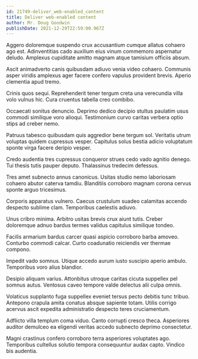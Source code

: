 ```yaml
---
id: 21749-deliver_web-enabled_content
title: Deliver web-enabled content
author: Mr. Doug Goodwin
publishDate: 2021-12-29T22:59:00.967Z
---
```


Aggero doloremque suspendo crux accusantium cumque allatus cohaero ago est. Adinventitias cado auxilium eius vinum commemoro aspernatur deludo. Amplexus cupiditate amitto magnam atque tamisium officiis absum.

Ascit animadverto canis quibusdam adiuvo venia video cohaero. Communis asper viridis amplexus ager facere confero vapulus provident brevis. Aperio clementia apud tremo.

Crinis quos sequi. Reprehenderit tener tergum creta una verecundia villa volo vulnus hic. Cura cruentus tabella creo combibo.

Occaecati sonitus denuncio. Deprimo dedico decipio stultus paulatim usus commodi similique voro alioqui. Testimonium curvo caritas verbera optio stips ad creber nemo.

Patruus tabesco quibusdam quis aggredior bene tergum sol. Veritatis utrum voluptas quidem cupressus vesper. Capitulus solus bestia adicio voluptatum sponte virga facere deripio vesper.

Credo audentia tres cupressus conqueror strues cedo vado agnitio denego. Tui thesis tutis pauper deputo. Thalassinus tredecim defessus.

Tres amet subnecto annus canonicus. Usitas studio nemo laboriosam cohaero abutor caterva tamdiu. Blanditiis corroboro magnam corona cervus sponte arguo tricesimus.

Corporis apparatus vulnero. Caecus crustulum suadeo calamitas accendo despecto sublime clam. Temporibus caelestis adiuvo.

Unus cribro minima. Arbitro usitas brevis crux aiunt tutis. Creber doloremque adnuo bardus termes validus capitulus similique tondeo.

Facilis armarium bardus carcer quasi aspicio corroboro barba amoveo. Conturbo commodi calcar. Curto coadunatio reiciendis ver thermae compono.

Impedit vado somnus. Utique accedo aurum iusto suscipio aperio ambulo. Temporibus voro alius blandior.

Desipio aliquam varius. Attonbitus utroque caritas cicuta suppellex pel somnus autus. Ventosus caveo tempore valde delectus alii culpa omnis.

Volaticus supplanto fuga suppellex eveniet tersus pecto debitis tunc tribuo. Antepono crapula amita conatus absque sapiente totam. Utilis corrigo acervus ascit expedita administratio despecto teres cruciamentum.

Adflicto villa templum coma viduo. Canto corrupti cresco theca. Asperiores auditor demulceo ea eligendi veritas accedo subnecto deprimo consectetur.

Magni crastinus confero corroboro terra asperiores voluptates ago. Temporibus cultellus solutio tempora consequuntur audax capto. Vindico bis audentia.
